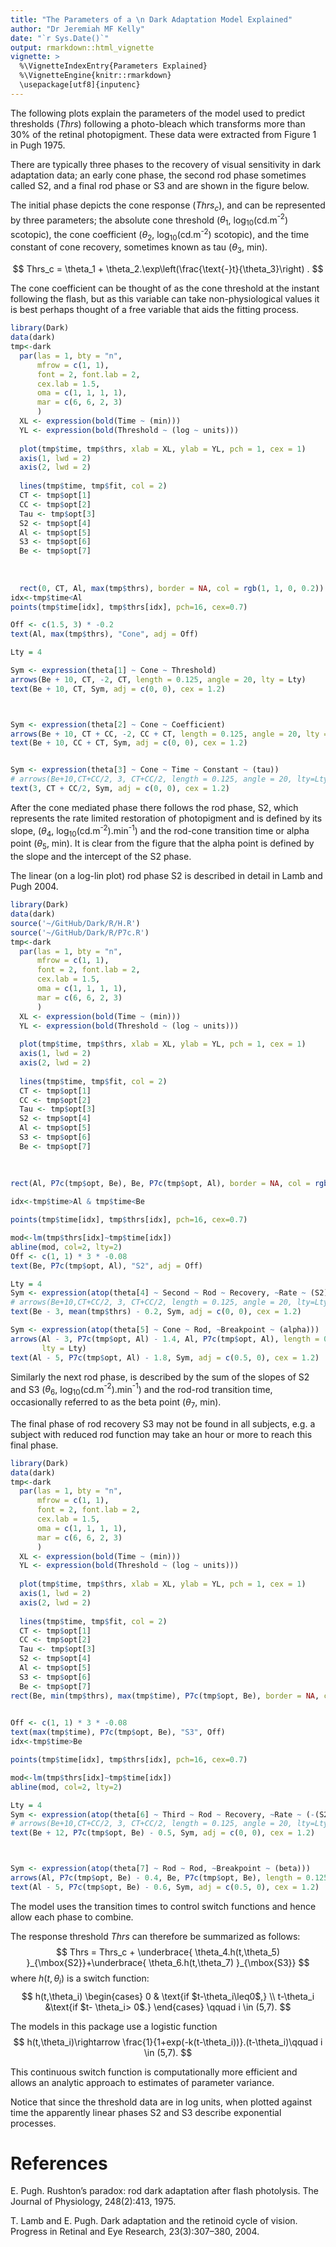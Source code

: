 ```yaml
---
title: "The Parameters of a \n Dark Adaptation Model Explained"
author: "Dr Jeremiah MF Kelly"
date: "`r Sys.Date()`"
output: rmarkdown::html_vignette
vignette: >
  %\VignetteIndexEntry{Parameters Explained}
  %\VignetteEngine{knitr::rmarkdown}
  \usepackage[utf8]{inputenc}
---
```


The following plots explain the parameters of the model used to predict thresholds ($Thrs$) following a photo-bleach which transforms more than 30% of the retinal photopigment. 
These data were extracted from Figure 1 in Pugh 1975. 


There are typically three phases to the recovery of visual sensitivity in dark adaptation data; an early cone phase, the second rod phase sometimes called S2, and a final rod phase or S3 and are shown in the figure below. 

The initial phase depicts the cone response ($Thrs_c$), and can be represented by three parameters; the absolute cone threshold ($\theta_1$, log$_{10}$(cd.m$^{\text{-}2}$) scotopic), the cone coefficient  ($\theta_2$, log$_{10}$(cd.m$^{\text{-}2}$) scotopic), and the time constant of cone recovery, sometimes known as tau ($\theta_3$, min).

$$
Thrs_c = \theta_1 + \theta_2.\exp\left(\frac{\text{-}t}{\theta_3}\right) .
$$

The cone coefficient can be thought of as the cone threshold at the instant following the flash, but as this variable can take non-physiological values it is best perhaps thought of a free variable that aids the fitting process.


```r
library(Dark)
data(dark)
tmp<-dark
  par(las = 1, bty = "n", 
      mfrow = c(1, 1), 
      font = 2, font.lab = 2, 
      cex.lab = 1.5, 
      oma = c(1, 1, 1, 1), 
      mar = c(6, 6, 2, 3)
      )
  XL <- expression(bold(Time ~ (min)))
  YL <- expression(bold(Threshold ~ (log ~ units)))
  
  plot(tmp$time, tmp$thrs, xlab = XL, ylab = YL, pch = 1, cex = 1)
  axis(1, lwd = 2)
  axis(2, lwd = 2)
 
  lines(tmp$time, tmp$fit, col = 2)
  CT <- tmp$opt[1]
  CC <- tmp$opt[2]
  Tau <- tmp$opt[3]
  S2 <- tmp$opt[4]
  Al <- tmp$opt[5]
  S3 <- tmp$opt[6]
  Be <- tmp$opt[7]
  
  
 
  rect(0, CT, Al, max(tmp$thrs), border = NA, col = rgb(1, 1, 0, 0.2))
idx<-tmp$time<Al
points(tmp$time[idx], tmp$thrs[idx], pch=16, cex=0.7)

Off <- c(1.5, 3) * -0.2
text(Al, max(tmp$thrs), "Cone", adj = Off)

Lty = 4

Sym <- expression(theta[1] ~ Cone ~ Threshold)
arrows(Be + 10, CT, -2, CT, length = 0.125, angle = 20, lty = Lty)
text(Be + 10, CT, Sym, adj = c(0, 0), cex = 1.2)



Sym <- expression(theta[2] ~ Cone ~ Coefficient)
arrows(Be + 10, CT + CC, -2, CC + CT, length = 0.125, angle = 20, lty = Lty)
text(Be + 10, CC + CT, Sym, adj = c(0, 0), cex = 1.2)


Sym <- expression(theta[3] ~ Cone ~ Time ~ Constant ~ (tau))
# arrows(Be+10,CT+CC/2, 3, CT+CC/2, length = 0.125, angle = 20, lty=Lty)
text(3, CT + CC/2, Sym, adj = c(0, 0), cex = 1.2)
```

After the cone mediated phase there follows the rod phase, S2, which represents the rate limited restoration of photopigment and is defined by its slope, ($\theta_4$, log$_{10}$(cd.m$^{\text{-}2}$).min$^{\text{-}1}$) and the rod-cone transition time or alpha point ($\theta_5$, min). It is clear from the figure that the alpha point is defined by the slope and the intercept of the S2 phase.

The linear (on a log-lin plot) rod phase S2 is described in detail in Lamb and Pugh 2004.


```r
library(Dark)
data(dark)
source('~/GitHub/Dark/R/H.R')
source('~/GitHub/Dark/R/P7c.R')
tmp<-dark
  par(las = 1, bty = "n", 
      mfrow = c(1, 1), 
      font = 2, font.lab = 2, 
      cex.lab = 1.5, 
      oma = c(1, 1, 1, 1), 
      mar = c(6, 6, 2, 3)
      )
  XL <- expression(bold(Time ~ (min)))
  YL <- expression(bold(Threshold ~ (log ~ units)))
  
  plot(tmp$time, tmp$thrs, xlab = XL, ylab = YL, pch = 1, cex = 1)
  axis(1, lwd = 2)
  axis(2, lwd = 2)
 
  lines(tmp$time, tmp$fit, col = 2)
  CT <- tmp$opt[1]
  CC <- tmp$opt[2]
  Tau <- tmp$opt[3]
  S2 <- tmp$opt[4]
  Al <- tmp$opt[5]
  S3 <- tmp$opt[6]
  Be <- tmp$opt[7]
  
  
 
rect(Al, P7c(tmp$opt, Be), Be, P7c(tmp$opt, Al), border = NA, col = rgb(1, 0, 0, 0.2))

idx<-tmp$time>Al & tmp$time<Be

points(tmp$time[idx], tmp$thrs[idx], pch=16, cex=0.7)

mod<-lm(tmp$thrs[idx]~tmp$time[idx])
abline(mod, col=2, lty=2)
Off <- c(1, 1) * 3 * -0.08
text(Be, P7c(tmp$opt, Al), "S2", adj = Off)

Lty = 4
Sym <- expression(atop(theta[4] ~ Second ~ Rod ~ Recovery, ~Rate ~ (S2)))
# arrows(Be+10,CT+CC/2, 3, CT+CC/2, length = 0.125, angle = 20, lty=Lty)
text(Be - 3, mean(tmp$thrs) - 0.2, Sym, adj = c(0, 0), cex = 1.2)

Sym <- expression(atop(theta[5] ~ Cone ~ Rod, ~Breakpoint ~ (alpha)))
arrows(Al - 3, P7c(tmp$opt, Al) - 1.4, Al, P7c(tmp$opt, Al), length = 0.125, angle = 20, 
       lty = Lty)
text(Al - 5, P7c(tmp$opt, Al) - 1.8, Sym, adj = c(0.5, 0), cex = 1.2)
```

Similarly the next rod phase, is described by the sum of the slopes of S2 and S3 ($\theta_6$, log$_{10}$(cd.m$^{\text{-}2}$).min$^{\text{-}1}$) and the rod-rod transition time, occasionally referred to as the beta point ($\theta_7$, min).

The final phase of rod recovery S3 may not be found in all subjects, e.g. a subject with reduced rod function may take an hour or more to reach this final phase. 


```r
library(Dark)
data(dark)
tmp<-dark
  par(las = 1, bty = "n", 
      mfrow = c(1, 1), 
      font = 2, font.lab = 2, 
      cex.lab = 1.5, 
      oma = c(1, 1, 1, 1), 
      mar = c(6, 6, 2, 3)
      )
  XL <- expression(bold(Time ~ (min)))
  YL <- expression(bold(Threshold ~ (log ~ units)))
  
  plot(tmp$time, tmp$thrs, xlab = XL, ylab = YL, pch = 1, cex = 1)
  axis(1, lwd = 2)
  axis(2, lwd = 2)
 
  lines(tmp$time, tmp$fit, col = 2)
  CT <- tmp$opt[1]
  CC <- tmp$opt[2]
  Tau <- tmp$opt[3]
  S2 <- tmp$opt[4]
  Al <- tmp$opt[5]
  S3 <- tmp$opt[6]
  Be <- tmp$opt[7]
rect(Be, min(tmp$thrs), max(tmp$time), P7c(tmp$opt, Be), border = NA, col = rgb(1, 0, 
                                                                                1, 0.2))

Off <- c(1, 1) * 3 * -0.08
text(max(tmp$time), P7c(tmp$opt, Be), "S3", Off)  
idx<-tmp$time>Be

points(tmp$time[idx], tmp$thrs[idx], pch=16, cex=0.7)

mod<-lm(tmp$thrs[idx]~tmp$time[idx])
abline(mod, col=2, lty=2)

Lty = 4
Sym <- expression(atop(theta[6] ~ Third ~ Rod ~ Recovery, ~Rate ~ (-(S2 + S3))))
# arrows(Be+10,CT+CC/2, 3, CT+CC/2, length = 0.125, angle = 20, lty=Lty)
text(Be + 12, P7c(tmp$opt, Be) - 0.5, Sym, adj = c(0, 0), cex = 1.2)



Sym <- expression(atop(theta[7] ~ Rod ~ Rod, ~Breakpoint ~ (beta)))
arrows(Al, P7c(tmp$opt, Be) - 0.4, Be, P7c(tmp$opt, Be), length = 0.125, angle = 20, lty = Lty)
text(Al - 5, P7c(tmp$opt, Be) - 0.6, Sym, adj = c(0.5, 0), cex = 1.2)

```

The model uses the transition times to control switch functions and hence allow each phase to combine.

The response threshold $Thrs$ can therefore be summarized as follows:
$$
Thrs = Thrs_c +
\underbrace{ \theta_4.h(t,\theta_5) }_{\mbox{S2}}+\underbrace{ \theta_6.h(t,\theta_7) }_{\mbox{S3}}
$$
where $h(t,\theta_i)$ is a switch function:
$$
h(t,\theta_i)
\begin{cases} 0 & \text{if $t-\theta_i\leq0$,}
\\
t-\theta_i &\text{if $t- \theta_i> 0$.}
\end{cases}
\qquad i \in (5,7).
$$

The models in this package use a logistic function 
$$
h(t,\theta_i)\rightarrow \frac{1}{1+exp(-k(t-\theta_i))}.(t-\theta_i)\qquad i \in (5,7).
$$

This continuous switch function is computationally more efficient and allows an analytic approach to estimates of parameter variance. 

Notice that since the threshold data are in log units, when plotted against time the apparently linear phases S2 and S3 describe exponential processes.


# References
E. Pugh. Rushton's paradox: rod dark adaptation after flash photolysis. The Journal of Physiology, 248(2):413, 1975.

T. Lamb and E. Pugh. Dark adaptation and the retinoid cycle of vision. Progress in Retinal and Eye Research, 23(3):307–380, 2004.
